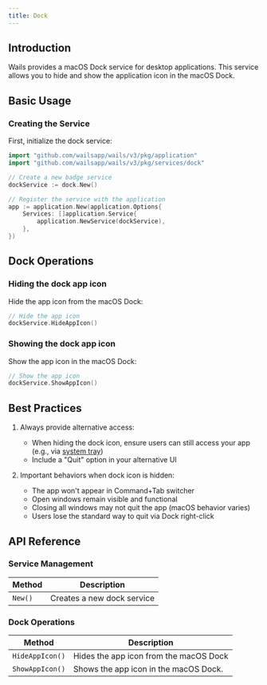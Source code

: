 ```yaml
---
title: Dock
---
```



## Introduction

Wails provides a macOS Dock service for desktop applications. This service allows you to hide and show the application icon in the macOS Dock.

## Basic Usage

### Creating the Service

First, initialize the dock service:

```go
import "github.com/wailsapp/wails/v3/pkg/application"
import "github.com/wailsapp/wails/v3/pkg/services/dock"

// Create a new badge service
dockService := dock.New()

// Register the service with the application
app := application.New(application.Options{
    Services: []application.Service{
        application.NewService(dockService),
    },
})
```

## Dock Operations

### Hiding the dock app icon

Hide the app icon from the macOS Dock:

```go
// Hide the app icon
dockService.HideAppIcon()
```

### Showing the dock app icon

Show the app icon in the macOS Dock:

```go
// Show the app icon
dockService.ShowAppIcon()
```

## Best Practices

1. Always provide alternative access:
   - When hiding the dock icon, ensure users can still access your app (e.g., via [system tray](https://v3alpha.wails.io/learn/systray/))
   - Include a "Quit" option in your alternative UI

2. Important behaviors when dock icon is hidden:
   - The app won't appear in Command+Tab switcher
   - Open windows remain visible and functional
   - Closing all windows may not quit the app (macOS behavior varies)
   - Users lose the standard way to quit via Dock right-click


## API Reference

### Service Management
| Method                                     | Description                                           |
|--------------------------------------------|-------------------------------------------------------|
| `New()`                                    | Creates a new dock service                            |

### Dock Operations
| Method                                       | Description                                                |
|--------------------------------|-------------------------------------------------------------|
| `HideAppIcon()`                | Hides the app icon from the macOS Dock                      |
| `ShowAppIcon()`                | Shows the app icon in the macOS Dock.                       |
